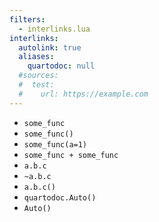 ```yaml
---
filters:
  - interlinks.lua
interlinks:
  autolink: true
  aliases:
    quartodoc: null
  #sources:
  #  test:
  #    url: https://example.com
---
```


* `some_func`
* `some_func()`
* `some_func(a=1)`
* `some_func + some_func`
* `a.b.c`
* `~a.b.c`
* `a.b.c()`
* `quartodoc.Auto()`
* `Auto()`